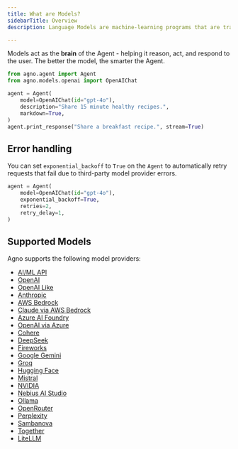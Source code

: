 ```yaml
---
title: What are Models?
sidebarTitle: Overview
description: Language Models are machine-learning programs that are trained to understand natural language and code.

---
```

Models act as the **brain** of the Agent - helping it reason, act, and respond to the user. The better the model, the smarter the Agent.

```python
from agno.agent import Agent
from agno.models.openai import OpenAIChat

agent = Agent(
    model=OpenAIChat(id="gpt-4o"),
    description="Share 15 minute healthy recipes.",
    markdown=True,
)
agent.print_response("Share a breakfast recipe.", stream=True)
```

## Error handling

You can set `exponential_backoff` to `True` on the `Agent` to automatically retry requests that fail due to third-party model provider errors.

```python
agent = Agent(
    model=OpenAIChat(id="gpt-4o"),
    exponential_backoff=True,
    retries=2,
    retry_delay=1,
)
```

## Supported Models

Agno supports the following model providers:

- [AI/ML API](/models/aimlapi)
- [OpenAI](/models/openai)
- [OpenAI Like](/models/openai-like)
- [Anthropic](/models/anthropic)
- [AWS Bedrock](/models/aws-bedrock)
- [Claude via AWS Bedrock](/models/aws-claude)
- [Azure AI Foundry](/models/azure-ai-foundry)
- [OpenAI via Azure](/models/azure-openai)
- [Cohere](/models/cohere)
- [DeepSeek](/models/deepseek)
- [Fireworks](/models/fireworks)
- [Google Gemini](/models/google)
- [Groq](/models/groq)
- [Hugging Face](/models/huggingface)
- [Mistral](/models/mistral)
- [NVIDIA](/models/nvidia)
- [Nebius AI Studio](/models/nebius)
- [Ollama](/models/ollama)
- [OpenRouter](/models/openrouter)
- [Perplexity](/models/perplexity)
- [Sambanova](/models/sambanova)
- [Together](/models/together)
- [LiteLLM](/models/litellm)
